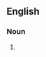 {{also|Zooplanktons}}

==English==

===Noun===
{{head|en|noun plural form}}

# {{plural of|zooplankton|lang=en}}